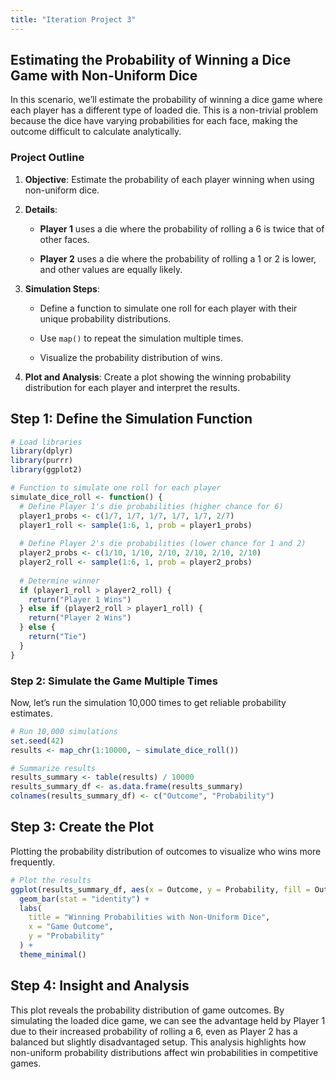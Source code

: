 ```yaml
---
title: "Iteration Project 3"
---
```


## Estimating the Probability of Winning a Dice Game with Non-Uniform Dice

In this scenario, we’ll estimate the probability of winning a dice game where each player has a different type of loaded die. This is a non-trivial problem because the dice have varying probabilities for each face, making the outcome difficult to calculate analytically.

### Project Outline

1.  **Objective**: Estimate the probability of each player winning when using non-uniform dice.

2.  **Details**:

    -   **Player 1** uses a die where the probability of rolling a 6 is twice that of other faces.

    -   **Player 2** uses a die where the probability of rolling a 1 or 2 is lower, and other values are equally likely.

3.  **Simulation Steps**:

    -   Define a function to simulate one roll for each player with their unique probability distributions.

    -   Use `map()` to repeat the simulation multiple times.

    -   Visualize the probability distribution of wins.

4.  **Plot and Analysis**: Create a plot showing the winning probability distribution for each player and interpret the results.

## Step 1: Define the Simulation Function

```r
# Load libraries
library(dplyr)
library(purrr)
library(ggplot2)

# Function to simulate one roll for each player
simulate_dice_roll <- function() {
  # Define Player 1's die probabilities (higher chance for 6)
  player1_probs <- c(1/7, 1/7, 1/7, 1/7, 1/7, 2/7)
  player1_roll <- sample(1:6, 1, prob = player1_probs)
  
  # Define Player 2's die probabilities (lower chance for 1 and 2)
  player2_probs <- c(1/10, 1/10, 2/10, 2/10, 2/10, 2/10)
  player2_roll <- sample(1:6, 1, prob = player2_probs)
  
  # Determine winner
  if (player1_roll > player2_roll) {
    return("Player 1 Wins")
  } else if (player2_roll > player1_roll) {
    return("Player 2 Wins")
  } else {
    return("Tie")
  }
}
```

### Step 2: Simulate the Game Multiple Times

Now, let’s run the simulation 10,000 times to get reliable probability estimates.

```r
# Run 10,000 simulations
set.seed(42)
results <- map_chr(1:10000, ~ simulate_dice_roll())

# Summarize results
results_summary <- table(results) / 10000
results_summary_df <- as.data.frame(results_summary)
colnames(results_summary_df) <- c("Outcome", "Probability")

```

## Step 3: Create the Plot

Plotting the probability distribution of outcomes to visualize who wins more frequently.

```r
# Plot the results
ggplot(results_summary_df, aes(x = Outcome, y = Probability, fill = Outcome)) +
  geom_bar(stat = "identity") +
  labs(
    title = "Winning Probabilities with Non-Uniform Dice",
    x = "Game Outcome",
    y = "Probability"
  ) +
  theme_minimal()
```

## Step 4: Insight and Analysis

This plot reveals the probability distribution of game outcomes. By simulating the loaded dice game, we can see the advantage held by Player 1 due to their increased probability of rolling a 6, even as Player 2 has a balanced but slightly disadvantaged setup. This analysis highlights how non-uniform probability distributions affect win probabilities in competitive games.
